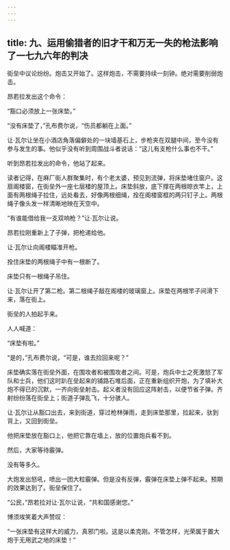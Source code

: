 ```yaml
---
---
---
```

title: 九、运用偷猎者的旧才干和万无一失的枪法影响了一七九六年的判决
---




街垒中议论纷纷。炮击又开始了。这样炮击，不需要持续一刻钟。绝对需要削弱炮击。

昂若拉发出这个命令：

“豁口必须放上一张床垫。”

“没有床垫了，”孔布费尔说，“伤员都躺在上面。”

让·瓦尔让坐在小酒店角落偏僻处的一块墙基石上，步枪夹在双腿中间，至今没有参与发生的事。他似乎没有听到周围战斗者说话：“这儿有支枪什么事也不干。”

听到昂若拉发出的命令，他站了起来。

读者记得，在麻厂街人群聚集时，有个老太婆，预见到流弹，将床垫堵住窗户。这扇阁楼窗，在街垒外一座七层楼的屋顶上。床垫斜放，底下撑在两根晾衣竿上，上面有两根绳子拉住，远处看去，好像两根细绳，拴在阁楼窗框的两只钉子上。两根绳子像头发一样清晰地映在天空中。

“有谁能借给我一支双响枪？”让·瓦尔让说。

昂若拉刚重新上了子弹，把枪递给他。

让·瓦尔让向阁楼瞄准开枪。

拴住床垫的两根绳子中有一根断了。

床垫只有一根绳子吊住。

让·瓦尔让开了第二枪。第二根绳子敲在阁楼的玻璃窗上。床垫在两根竿子间滑下来，落在街上。

街垒的人拍起手来。

人人喊道：

“床垫有啦。”

“是的，”孔布费尔说，“可是，谁去捡回来呢？”

床垫确实落在街垒外面，在围攻者和被围攻者之间。可是，炮兵中士之死激怒了军队和士兵，他们这时趴在垒起来的铺路石堆后面，正在重新组织开炮，为了填补大炮不得已的沉默，一齐向街垒射击。起义者没有回应这阵射击，以便节省子弹。齐射纷纷落在街垒上；街道子弹乱飞，十分骇人。

让·瓦尔让从豁口出去，来到街道，穿过枪林弹雨，走到床垫那里，拉起来，驮到背上，又回到街垒。

他把床垫放在豁口上，他把它靠在墙上，放的位置炮兵看不到。

然后，大家等待霰弹。

没有等多久。

大炮发出怒吼，喷出一团大粒霰弹。但是没有反弹，霰弹在床垫上弹不起来。预期的效果达到了。街垒保住了。

“公民，”昂若拉对让·瓦尔让说，“共和国感谢您。”

博须埃笑着大声赞叹：

“一张床垫有这样大的威力，真邪门啦。这是以柔克刚。不管怎样，光荣属于置大炮于无用武之地的床垫！”